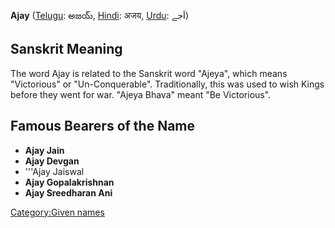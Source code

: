 '''Ajay''' ([[Telugu language|Telugu]]: అజయ్, [[Hindi]]: अजय, [[Urdu]]: اَجے)

== Sanskrit Meaning ==
The word Ajay is related to the Sanskrit word "Ajeya", which means "Victorious" or "Un-Conquerable". Traditionally, this was used to wish Kings before they went for war. "Ajeya Bhava" meant "Be Victorious".

==Famous Bearers of the Name==
{{Advert|date=December 2007}}
*'''Ajay Jain'''
*'''Ajay Devgan'''
*'''Ajay Jaiswal
*'''Ajay Gopalakrishnan'''
*'''Ajay Sreedharan Ani'''
[[Category:Given names]]